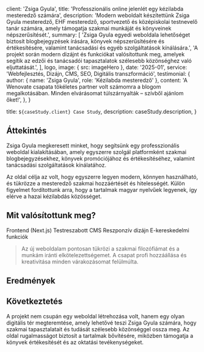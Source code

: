 
  client: 'Zsiga Gyula',
  title: 'Professzionális online jelenlét egy kézilabda mesteredző számára',
  description:
    'Modern weboldalt készítettünk Zsiga Gyula mesteredző, EHF mesteredző, sportvezető és középiskolai testnevelő tanár számára, amely támogatja szakmai munkáját és könyveinek népszerűsítését.',
  summary: [
    'Zsiga Gyula egyedi weboldala lehetőséget biztosít blogbejegyzések írására, könyvek népszerűsítésére és értékesítésére, valamint tanácsadási és egyéb szolgáltatások kínálására.',
    'A projekt során modern dizájnt és funkciókat valósítottunk meg, amelyek segítik az edzői és tanácsadói tapasztalatok szélesebb közönséghez való eljuttatását.',
  ],
  logo,
  image: { src: imageHero },
  date: '2025-01',
  service: 'Webfejlesztés, Dizájn, CMS, SEO, Digitális transzformáció',
  testimonial: {
    author: { name: 'Zsiga Gyula', role: 'Kézilabda mesteredző' },
    content:
      'A Wenovate csapata tökéletes partner volt számomra a blogom megalkotásában. Minden elvárásomat túlszárnyalták – szívből ajánlom őket!',
  },
}

  title: `${caseStudy.client} Case Study`,
  description: caseStudy.description,
}

## Áttekintés

Zsiga Gyula megkeresett minket, hogy segítsünk egy professzionális weboldal kialakításában, amely egyszerre szolgál platformként szakmai blogbejegyzésekhez, könyvek promóciójához és értékesítéséhez, valamint tanácsadási szolgáltatások kínálatához.

Az oldal célja az volt, hogy egyszerre legyen modern, könnyen használható, és tükrözze a mesteredző szakmai hozzáértését és hitelességét. Külön figyelmet fordítottunk arra, hogy a tartalmak magyar nyelvűek legyenek, így elérve a hazai kézilabdás közösséget.

## Mit valósítottunk meg?

<TagList>
  <TagListItem>Frontend (Next.js)</TagListItem>
  <TagListItem>Testreszabott CMS</TagListItem>
  <TagListItem>Reszponzív dizájn</TagListItem>
  <TagListItem>E-kereskedelmi funkciók</TagListItem>
</TagList>

<Blockquote
  author={{ name: 'Zsiga Gyula', role: 'Kézilabda mesteredző' }}
  image={{ src: imageGyulaPortrait }}
>
  Az új weboldalam pontosan tükrözi a szakmai filozófiámat és a munkám iránti
  elkötelezettségemet. A csapat profi hozzáállása és kreativitása minden
  várakozásomat felülmúlta.
</Blockquote>

## Eredmények

<StatList>
  <StatListItem value="50%" label="Nagyobb látogatottság" />
  <StatListItem value="3x" label="Gyorsabb oldalbetöltés" />
  <StatListItem value="100%" label="Felhasználói elégedettség" />
  <StatListItem value="10+" label="Kategóriák a bloghoz" />
</StatList>

## Következtetés

A projekt nem csupán egy weboldal létrehozása volt, hanem egy olyan digitális tér megteremtése, amely lehetővé teszi Zsiga Gyula számára, hogy szakmai tapasztalatait és tudását szélesebb közönséggel ossza meg. Az oldal rugalmasságot biztosít a tartalmak bővítésére, miközben támogatja a könyvek értékesítését és az oktatási tevékenységeket.
